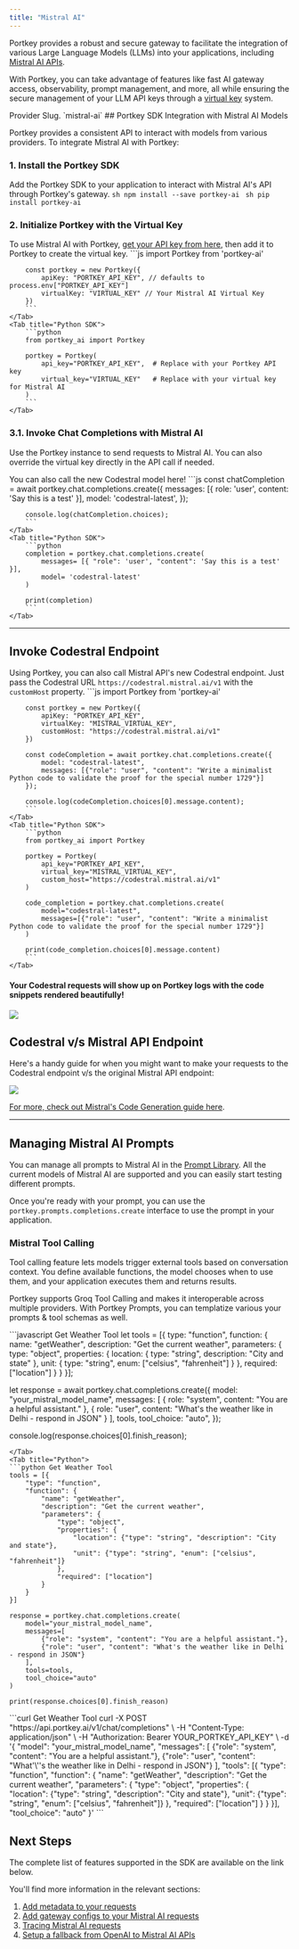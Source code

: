 ```yaml
---
title: "Mistral AI"
---
```


Portkey provides a robust and secure gateway to facilitate the integration of various Large Language Models (LLMs) into your applications, including [Mistral AI APIs](https://docs.mistral.ai/api/).

With Portkey, you can take advantage of features like fast AI gateway access, observability, prompt management, and more, all while ensuring the secure management of your LLM API keys through a [virtual key](/product/ai-gateway/virtual-keys) system.

<Note>
Provider Slug. `mistral-ai`
</Note>
## Portkey SDK Integration with Mistral AI Models

Portkey provides a consistent API to interact with models from various providers. To integrate Mistral AI with Portkey:

### 1\. Install the Portkey SDK

Add the Portkey SDK to your application to interact with Mistral AI's API through Portkey's gateway.
<Tabs>
    <Tab title="NodeJS">
        ```sh
        npm install --save portkey-ai
        ```
    </Tab>
    <Tab title="Python">
        ```sh
        pip install portkey-ai
        ```
    </Tab>

  </Tabs>




### 2\. Initialize Portkey with the Virtual Key

To use Mistral AI with Portkey, [get your API key from here](https://console.mistral.ai/api-keys/ ), then add it to Portkey to create the virtual key.
<Tabs>
    <Tab title="NodeJS SDK">
        ```js
        import Portkey from 'portkey-ai'

        const portkey = new Portkey({
            apiKey: "PORTKEY_API_KEY", // defaults to process.env["PORTKEY_API_KEY"]
            virtualKey: "VIRTUAL_KEY" // Your Mistral AI Virtual Key
        })
        ```
    </Tab>
    <Tab title="Python SDK">
        ```python
        from portkey_ai import Portkey

        portkey = Portkey(
            api_key="PORTKEY_API_KEY",  # Replace with your Portkey API key
            virtual_key="VIRTUAL_KEY"   # Replace with your virtual key for Mistral AI
        )
        ```
    </Tab>

  </Tabs>


### **3.1\. Invoke Chat Completions with** Mistral AI

Use the Portkey instance to send requests to Mistral AI. You can also override the virtual key directly in the API call if needed.

You can also call the new Codestral model here!
<Tabs>
    <Tab title="NodeJS SDK">
        ```js
        const chatCompletion = await portkey.chat.completions.create({
            messages: [{ role: 'user', content: 'Say this is a test' }],
            model: 'codestral-latest',
        });

        console.log(chatCompletion.choices);
        ```
    </Tab>
    <Tab title="Python SDK">
        ```python
        completion = portkey.chat.completions.create(
            messages= [{ "role": 'user', "content": 'Say this is a test' }],
            model= 'codestral-latest'
        )

        print(completion)
        ```
    </Tab>

  </Tabs>



---

## Invoke Codestral Endpoint

Using Portkey, you can also call Mistral API's new Codestral endpoint. Just pass the Codestral URL `https://codestral.mistral.ai/v1` with the `customHost` property.
<Tabs>
    <Tab title="NodeJS SDK">
        ```js
        import Portkey from 'portkey-ai'

        const portkey = new Portkey({
            apiKey: "PORTKEY_API_KEY",
            virtualKey: "MISTRAL_VIRTUAL_KEY",
            customHost: "https://codestral.mistral.ai/v1"
        })

        const codeCompletion = await portkey.chat.completions.create({
            model: "codestral-latest",
            messages: [{"role": "user", "content": "Write a minimalist Python code to validate the proof for the special number 1729"}]
        });

        console.log(codeCompletion.choices[0].message.content);
        ```
    </Tab>
    <Tab title="Python SDK">
        ```python
        from portkey_ai import Portkey

        portkey = Portkey(
            api_key="PORTKEY_API_KEY",
            virtual_key="MISTRAL_VIRTUAL_KEY",
            custom_host="https://codestral.mistral.ai/v1"
        )

        code_completion = portkey.chat.completions.create(
            model="codestral-latest",
            messages=[{"role": "user", "content": "Write a minimalist Python code to validate the proof for the special number 1729"}]
        )

        print(code_completion.choices[0].message.content)
        ```
    </Tab>

  </Tabs>




#### Your Codestral requests will show up on Portkey logs with the code snippets rendered beautifully!

<Frame>
    <img src="/images/llms/mistral.png"/>
</Frame>

## Codestral v/s Mistral API Endpoint

Here's a handy guide for when you might want to make your requests to the Codestral endpoint v/s the original Mistral API endpoint:
<Frame>
    <img src="/images/llms/codestral.png"/>
</Frame>

[For more, check out Mistral's Code Generation guide here](https://docs.mistral.ai/capabilities/code%5Fgeneration/#operation/listModels).

---

## Managing Mistral AI Prompts

You can manage all prompts to Mistral AI in the [Prompt Library](/product/prompt-library). All the current models of Mistral AI are supported and you can easily start testing different prompts.

Once you're ready with your prompt, you can use the `portkey.prompts.completions.create` interface to use the prompt in your application.


### Mistral Tool Calling
Tool calling feature lets models trigger external tools based on conversation context. You define available functions, the model chooses when to use them, and your application executes them and returns results.

Portkey supports Groq Tool Calling and makes it interoperable across multiple providers. With Portkey Prompts, you can templatize various your prompts & tool schemas as well.

<Card title="Supported Groq Models with Tool Calling" href="https://console.groq.com/docs/tool-use#supported-models">

</Card>

<Tabs>
<Tab title="Node.js">
```javascript Get Weather Tool
let tools = [{
    type: "function",
    function: {
        name: "getWeather",
        description: "Get the current weather",
        parameters: {
            type: "object",
            properties: {
                location: { type: "string", description: "City and state" },
                unit: { type: "string", enum: ["celsius", "fahrenheit"] }
            },
            required: ["location"]
        }
    }
}];

let response = await portkey.chat.completions.create({
    model: "your_mistral_model_name",
    messages: [
        { role: "system", content: "You are a helpful assistant." },
        { role: "user", content: "What's the weather like in Delhi - respond in JSON" }
    ],
    tools,
    tool_choice: "auto",
});

console.log(response.choices[0].finish_reason);
```
</Tab>
<Tab title="Python">
```python Get Weather Tool
tools = [{
    "type": "function",
    "function": {
        "name": "getWeather",
        "description": "Get the current weather",
        "parameters": {
            "type": "object",
            "properties": {
                "location": {"type": "string", "description": "City and state"},
                "unit": {"type": "string", "enum": ["celsius", "fahrenheit"]}
            },
            "required": ["location"]
        }
    }
}]

response = portkey.chat.completions.create(
    model="your_mistral_model_name",
    messages=[
        {"role": "system", "content": "You are a helpful assistant."},
        {"role": "user", "content": "What's the weather like in Delhi - respond in JSON"}
    ],
    tools=tools,
    tool_choice="auto"
)

print(response.choices[0].finish_reason)
```
</Tab>
<Tab title="cURL">
```curl Get Weather Tool
curl -X POST "https://api.portkey.ai/v1/chat/completions" \
     -H "Content-Type: application/json" \
     -H "Authorization: Bearer YOUR_PORTKEY_API_KEY" \
     -d '{
       "model": "your_mistral_model_name",
       "messages": [
         {"role": "system", "content": "You are a helpful assistant."},
         {"role": "user", "content": "What'\''s the weather like in Delhi - respond in JSON"}
       ],
       "tools": [{
         "type": "function",
         "function": {
           "name": "getWeather",
           "description": "Get the current weather",
           "parameters": {
             "type": "object",
             "properties": {
               "location": {"type": "string", "description": "City and state"},
               "unit": {"type": "string", "enum": ["celsius", "fahrenheit"]}
             },
             "required": ["location"]
           }
         }
       }],
       "tool_choice": "auto"
     }'
```
</Tab>
</Tabs>


## Next Steps

The complete list of features supported in the SDK are available on the link below.
<Card title="SDK" href="/api-reference/portkey-sdk-client">
</Card>

You'll find more information in the relevant sections:

1. [Add metadata to your requests](/product/observability/metadata)
2. [Add gateway configs to your Mistral AI](/product/ai-gateway/configs)[ requests](/product/ai-gateway/configs)
3. [Tracing Mistral AI requests](/product/observability/traces)
4. [Setup a fallback from OpenAI to Mistral AI APIs](/product/ai-gateway/fallbacks)
